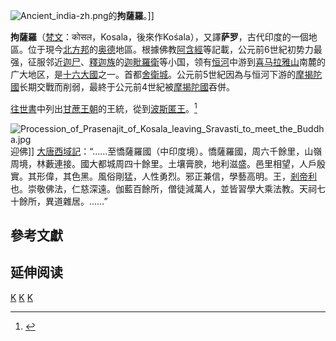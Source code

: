 {{NoteTA
|1= zh-hans:㤭;zh-hant:憍;
}}
[[File:Ancient_india-zh.png|right]]的'''拘薩羅'''。]]

'''拘薩羅'''（[[梵文|梵文]]：कोसल，Kosala，後來作Kośala），又譯'''{{zy|-{zh-hans:㤭;zh-hant:憍}-|Jiāo|ㄐㄧㄠ}}萨罗'''，古代印度的一個地區。位于現今[[北方邦|北方邦]]的[[奥德地区|奥德]]地區。根據佛教[[阿含經|阿含經]]等記載，公元前6世紀初势力最强，征服邻近[[迦尸|迦尸]]、[[釋迦族|釋迦族]]的[[迦毗羅衛|迦毗羅衛]]等小国，领有[[恒河|恒河]]中游到[[喜马拉雅山|喜马拉雅山]]南麓的广大地区，是[[十六大國|十六大國]]之一。首都[[舍衛城|舍衛城]]。公元前5世紀因為与恒河下游的[[摩揭陀國|摩揭陀國]]长期交戰而削弱，最終于公元前4世紀被[[摩揭陀國|摩揭陀國]]吞併。

[[往世書|往世書]]中列出[[太阳王朝|甘蔗王朝]]的王統，從{{le|甘蔗王|Ikshvaku}}到[[波斯匿王|波斯匿王]]。<ref>{{Citation| last = Raychaudhuri | first = Hemchandra | year = 1972| title = Political History of Ancient India| location=Calcutta | publisher = University of Calcutta | isbn=9788130702919 | pages=89-90}}</ref>

[[File:Procession_of_Prasenajit_of_Kosala_leaving_Sravasti_to_meet_the_Buddha.jpg|thumb]]迎佛]]
[[大唐西域記|大唐西域記]]：“……至憍薩羅國（中印度境）。憍薩羅國，周六千餘里，山嶺周境，林藪連接。國大都城周四十餘里。土壤膏腴，地利滋盛。邑里相望，人戶殷實。其形偉，其色黑。風俗剛猛，人性勇烈。邪正兼信，學藝高明。王，[[剎帝利|剎帝利]]也。崇敬佛法，仁慈深遠。伽藍百餘所，僧徒減萬人，並皆習學大乘法教。天祠七十餘所，異道雜居。……”

==參考文獻==
{{reflist}}

== 延伸阅读 ==
{{Wikisource further reading}}

{{印度列国时代}}
{{摩诃婆罗多中的王国}}

[[Category:印度帝国及王国|K]]
[[Category:佛教史地|K]]
[[Category:梵語詞彙|K]]